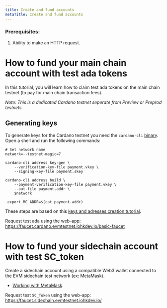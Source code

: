 ```yaml
---
title: Create and fund accounts
metaTitle: Create and fund accounts
---
```


### Prerequisites:

1. Ability to make an HTTP request.

# How to fund your main chain account with test ada tokens

In this tutorial, you will learn how to claim test ada tokens on the main chain testnet (to pay for main chain transaction fees).

*Note: This is a dedicated Cardano testnet seperate from Preview or Preprod testnets.*

## Generating keys

To generate keys for the Cardano testnet you need the `cardano-cli` [binary](https://github.com/input-output-hk/cardano-node/releases/).
Open a shell and run the following commands:

```shell
# Set network name
network=--testnet-magic=7

cardano-cli address key-gen \
    --verification-key-file payment.vkey \
    --signing-key-file payment.skey

cardano-cli address build \
    --payment-verification-key-file payment.vkey \
    --out-file payment.addr \
    $network

 export MC_ADDR=$(cat payment.addr)
```

These steps are based on this [keys and adresses creation tutorial](https://github.com/input-output-hk/cardano-node/blob/master/doc/stake-pool-operations/3_keys_and_addresses.md).

Request test ada using the web-app: https://faucet.cardano.evmtestnet.iohkdev.io/basic-faucet

# How to fund your sidechain account with test SC_token

Create a sidechain account using a compatible Web3 wallet connected to the EVM sidechain test network (ex: MetaMask).

- [Working with MetaMask](/cardano-sidechains/example-evm-sidechain/metamask).

Request test `SC_Token` using the web-app: https://faucet.sidechain.evmtestnet.iohkdev.io/
